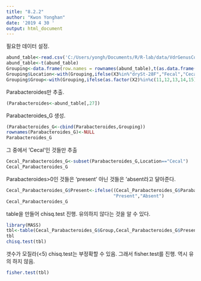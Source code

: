 ---
title: "8.2.2"
author: "Kwon Yonghan"
date: '2019 4 30 '
output: html_document
---

필요한 데이터 설정.
```{r}
abund_table<-read.csv('C:/Users/yongh/Documents/R/R-lab/data/VdrGenusCounts.csv',row.names = 1,check.names=F)
abund_table<-t(abund_table)
Grouping<-data.frame(row.names = rownames(abund_table),t(as.data.frame(strsplit(rownames(abund_table),"_"))))
Grouping$Location<-with(Grouping,ifelse(X3%in%"drySt-28F","Fecal","Cecal"))
Grouping$Group<-with(Grouping,ifelse(as.factor(X2)%in%c(11,12,13,14,15),c("Vdr-/-"),c("WT")))
```


Parabacteroides만 추출.
```{r}
(Parabacteroides<-abund_table[,27])
```

Parabacteroides_G 생성.
```{r}
(Parabacteroides_G<-cbind(Parabacteroides,Grouping))
rownames(Parabacteroides_G)<-NULL
Parabacteroides_G
```

그 중에서 'Cecal'인 것들만 추출
```{r}
Cecal_Parabacteroides_G<-subset(Parabacteroides_G,Location=="Cecal")
Cecal_Parabacteroides_G
```

Parabacteroides>0인 것들은 'present' 아닌 것들은 'absent라고 달아준다.
```{r}
Cecal_Parabacteroides_G$Present<-ifelse((Cecal_Parabacteroides_G$Parabacteroides>0),
                                        "Present","Absent")
Cecal_Parabacteroides_G
```

table을 만들어 chisq.test 진행. 유의하지 않다는 것을 알 수 있다.
```{r}
library(MASS)
tbl<-table(Cecal_Parabacteroides_G$Group,Cecal_Parabacteroides_G$Present)
tbl
chisq.test(tbl)
```

갯수가 모질라(<5) chisq.test는 부정확할 수 있음. 그래서 fisher.test를 진행. 역시 유의 하지 않음.
```{r}
fisher.test(tbl)
```

